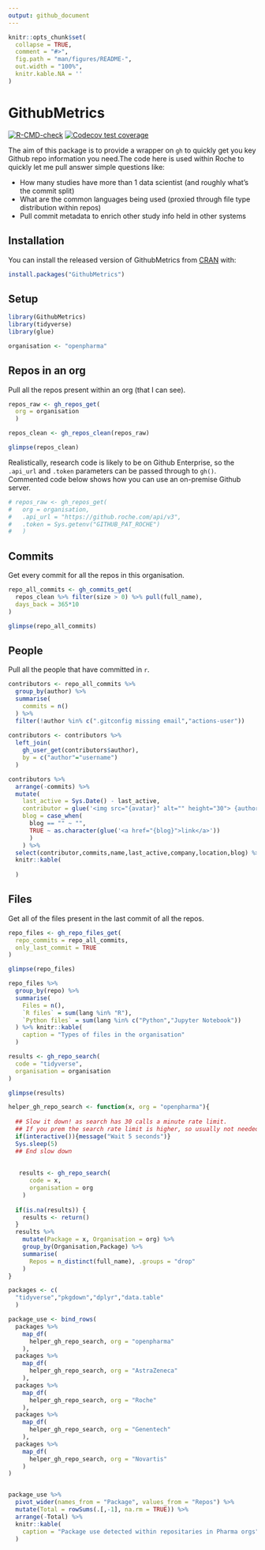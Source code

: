 ```yaml
---
output: github_document
---
```


<!-- README.md is generated from README.Rmd. Please edit that file -->

```r
knitr::opts_chunk$set(
  collapse = TRUE,
  comment = "#>",
  fig.path = "man/figures/README-",
  out.width = "100%",
  knitr.kable.NA = ''
)
```

# GithubMetrics

<!-- badges: start -->
[![R-CMD-check](https://github.com/openpharma/GithubMetrics/workflows/R-CMD-check/badge.svg)](https://github.com/openpharma/GithubMetrics/actions)
[![Codecov test coverage](https://codecov.io/gh/openpharma/GithubMetrics/branch/master/graph/badge.svg)](https://codecov.io/gh/openpharma/GithubMetrics?branch=master)
<!-- badges: end -->

The aim of this package is to provide a wrapper on `gh` to quickly get you 
key Github repo information you need.The code here is used within Roche to 
quickly let me pull answer simple questions like:

* How many studies have more than 1 data scientist (and roughly what's the commit split)
* What are the common languages being used (proxied through file type distribution within repos)
* Pull commit metadata to enrich other study info held in other systems

## Installation

You can install the released version of GithubMetrics from [CRAN](https://CRAN.R-project.org) with:

``` r
install.packages("GithubMetrics")
```


## Setup

```r
library(GithubMetrics)
library(tidyverse)
library(glue)

organisation <- "openpharma"
```

## Repos in an org

Pull all the repos present within an org (that I can see).

```r
repos_raw <- gh_repos_get(
  org = organisation
  )

repos_clean <- gh_repos_clean(repos_raw)

glimpse(repos_clean) 
```

Realistically, research code is likely to be on Github Enterprise, so 
the `.api_url` and `.token` parameters can be passed through to `gh()`.
Commented code below shows how you can use an on-premise Github server.

```r
# repos_raw <- gh_repos_get(
#   org = organisation,
#   .api_url = "https://github.roche.com/api/v3",
#   .token = Sys.getenv("GITHUB_PAT_ROCHE")
#   )
```

## Commits

Get every commit for all the repos in this organisation.

```r
repo_all_commits <- gh_commits_get(
  repos_clean %>% filter(size > 0) %>% pull(full_name), 
  days_back = 365*10
)

glimpse(repo_all_commits)
```

## People

Pull all the people that have committed in `r `.

```r
contributors <- repo_all_commits %>%
  group_by(author) %>%
  summarise(
    commits = n()
  ) %>%
  filter(!author %in% c(".gitconfig missing email","actions-user"))
  
contributors <- contributors %>%
  left_join(
    gh_user_get(contributors$author),
    by = c("author"="username")
  )

contributors %>%
  arrange(-commits) %>%
  mutate(
    last_active = Sys.Date() - last_active,
    contributor = glue('<img src="{avatar}" alt="" height="30"> {author}'),
    blog = case_when(
      blog == "" ~ "",
      TRUE ~ as.character(glue('<a href="{blog}">link</a>'))
      )
    ) %>%
  select(contributor,commits,name,last_active,company,location,blog) %>%
  knitr::kable(
    
  )
```

## Files

Get all of the files present in the last commit of all the repos.

```r
repo_files <- gh_repo_files_get(
  repo_commits = repo_all_commits,
  only_last_commit = TRUE
)

glimpse(repo_files)

repo_files %>%
  group_by(repo) %>%
  summarise(
    Files = n(),
    `R files` = sum(lang %in% "R"),
    `Python files` = sum(lang %in% c("Python","Jupyter Notebook"))
  ) %>% knitr::kable(
    caption = "Types of files in the organisation"
  )
```

```r
results <- gh_repo_search(
  code = "tidyverse",
  organisation = organisation
)

glimpse(results)
```

```r
helper_gh_repo_search <- function(x, org = "openpharma"){
  
  ## Slow it down! as search has 30 calls a minute rate limit.
  ## If you prem the search rate limit is higher, so usually not needed
  if(interactive()){message("Wait 5 seconds")}
  Sys.sleep(5)
  ## End slow down
  
  
   results <- gh_repo_search(
      code = x,
      organisation = org
    ) 
   
  if(is.na(results)) {
    results <- return()
  }
  results %>% 
    mutate(Package = x, Organisation = org) %>%
    group_by(Organisation,Package) %>%
    summarise(
      Repos = n_distinct(full_name), .groups = "drop"
    )
}

packages <- c(
  "tidyverse","pkgdown","dplyr","data.table"
  )

package_use <- bind_rows(
  packages %>%
    map_df(
      helper_gh_repo_search, org = "openpharma"
    ),
  packages %>%
    map_df(
      helper_gh_repo_search, org = "AstraZeneca"
    ),
  packages %>%
    map_df(
      helper_gh_repo_search, org = "Roche"
    ),
  packages %>%
    map_df(
      helper_gh_repo_search, org = "Genentech"
    ),
  packages %>%
    map_df(
      helper_gh_repo_search, org = "Novartis"
    )
)


package_use %>%
  pivot_wider(names_from = "Package", values_from = "Repos") %>%
  mutate(Total = rowSums(.[,-1], na.rm = TRUE)) %>%
  arrange(-Total) %>%
  knitr::kable(
    caption = "Package use detected within repositaries in Pharma orgs"
  )
```


